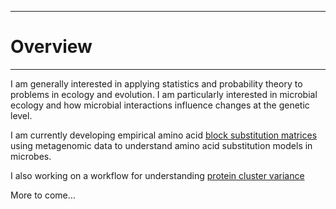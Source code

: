 ***
# Overview
***
I am generally interested in applying statistics and probability theory to problems in ecology and evolution. I am particularly interested in microbial ecology and how microbial interactions influence changes at the genetic level. 

I am currently developing empirical amino acid [block substitution matrices](blosum.html) using metagenomic data to understand amino acid substitution models in microbes.

I also working on a workflow for understanding [protein cluster variance](protein_clusters.html)

More to come...